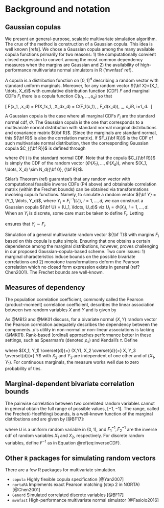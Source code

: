 # Background and notation

## Gaussian copulas

We present an general-purpose, scalable multivariate simulation algorithm. The crux of the method is construction of a Gaussian copula. This idea is well known [refs]. We chose a Gaussian copula among the many available copula functions primarily for two reasons: 1) the computationally convient closed expression to convert among the most common dependency measures when the margins are Gaussian and 2) the availability of high-performance multivariate normal simulators in R ('mvnfast' ref).  

A copula is a distribution function on $[0,1]^d$ describing a random vector with standard uniform marginals. Moreover, for any random vector ${\bf X}=(X_1, \ldots, X_d)$ with cumulative distribution function (CDF) $F$ and marginal CDFs $F_i$ there is a copula function 
$C(u_1, \ldots, u_d)$ so that 

\[
F(x_1, \ldots,x_d) = \mathbb P(X_1\leq x_1, \ldots,X_d\leq x_d) = C(F_1(x_1), \ldots, F_d(x_d)), \,\,\, x_i\in \mathbb R, i=1,\ldots,d. 
\]  

A Gaussian copula is the case where all marginal CDFs $F_i$ are the standard normal cdf, $\Phi$. The Gaussian copula is the one that corresponds to a multivariate normal distribution with standard normal marginal distributions and covariance matrix ${\bf R}$. (Since the marginals are standard normal, this ${\bf R}$ is also the correlation matrix). If $F_{{\bf R}}$ is the CDF of such multivariate normal distribution, then the corresponding Gaussian copula $C_{{\bf R}}$ is defined through

\begin{equation}
(\#eq:gauss)
F_{{\bf R}}(x_1, \ldots, x_d) = C_{{\bf R}}(\Phi(x_1), \ldots, \Phi(x_d)),
\end{equation}

where $\Phi(\cdot)$ is the standard normal CDF. Note that the copula $C_{{\bf R}}$ is simply the CDF of the random vector $(\Phi(X_1), \ldots, \Phi(X_d))$, where  $(X_1, \ldots, X_d) \sim N_d({\bf 0}, {\bf R})$. 

Sklar's Theorem (ref) guarantee's that any random vector with computational feasible inverse CDFs (P4 above) and obtainable correlation matrix (within the Frechet bounds) can be obtained via transformations involving copula functions. Namely, to simulate a random vector ${\bf Y}  = (Y_1, \ldots,  Y_d)$, where $Y_i=F_i^{-1}(U_i)$, $i=1, \ldots, d$, we can construct a Gaussian copula ${\bf U} = (U_1, \ldots,  U_d)$ viz $U_i=\Phi(X_i)$, $i=1, \ldots, d$. When an $Y_i$ is discrete, some care must be taken to define $F_i$. Letting 

\begin{equation}
F_{i}^{-1} = inf\{y:F_{i}(y) \geq u \}
(\#eq:inverseCDF)
\end{equation}

\noindent ensures that $Y_i \sim F_i$.

Simulation of a general multivariate random vector ${\bf T}$ with margins $F_i$ based on this copula is quite simple. Ensuring that one obtains a certain dependence among the marginal distributions, however, proves challenging in our proposed Gaussian-copula-based scheme. Two core issues: 1) marginal characteristics induce bounds on the possible bivariate correlations and 2) monotone transformations deform the Pearson correlation which no closed form expression exists in general (ref? Chen2001). The Frechet bounds are well-known.

## Measures of dependency

The population correlation coefficient, commonly called the Pearson (product-moment) correlation coefficient, describes the linear association between two random variables $X$ and $Y$ and is given by

\begin{equation}
(\#eq:pearson)
\rho(X,Y) = \frac{E(XY) - E(X)E(Y)}{\left[ var(X)var(Y)\right]^{1/2}} 
\end{equation}

As @MB13 and @MK01 discuss, for a bivariate normal $(X,Y)$ random vector the Pearson correlation adequately describes the dependency between the components. $\rho$'s utility in non-normal or non-linear associations is lacking (@MK01). Rank-based (ordinal) approaches performance better in these settings, such as Spearman's (denoted $\rho_s$) and Kendall's $\tau$. Define 

\begin{equation}
(\#eq:spearman)
\rho_s(X,Y) = 3 \left[ P\left[ (X_1 - X_2)(Y_1-Y_3) > 0 \right] - P\left[ (X_1 - X_2)(Y_1-Y_3) < 0 \right] \right]
\end{equation}

\noindent where $(X_1, Y_1) \overset{d}{=} (X,Y), X_2 \overset{d}{=} X, Y_3 \overset{d}{=} Y$ with $X_2$ and $Y_3$ are independent of one other and of $(X_1, Y_1)$. For continuous marginals, the measure works well due to zero probability of ties. 

<!-- 
For discrete marginals, however, one could perform a rescaled version of $\rho_s$ for random variables $X,Y$ with pmfs (or pdfs) $p(x)$ and $q(y)$, respectively. 

\begin{equation}
(\#eq:spearmanRescaled)
\rho_{RS}(X,Y) = \frac{\rho_s(X,Y)}{ \left[ \left[ 1 - \sum_x p(x)^3 \right] \left[ 1 - \sum_y q(y)^3 \right] \right]^{1/2}}
\end{equation}

\noindent Kendall's $\tau$ is the probability of concordant pairs minus the probability of discordant pairs and is given compactly as

\begin{equation}
  (\#eq:tau)
  \tau(X,Y) = \frac{\rho_s(X,Y)}{ \left[ \left[ 1 - \sum_x p(x)^3 \right] \left[ 1 - \sum_y q(y)^3 \right] \right]^{1/2}}
\end{equation}

-->

## Marginal-dependent bivariate correlation bounds

The pairwise correlation between two correlated random variables cannot in general obtain the full range of possible values, $[-1,-1]$. The range, called the Frechet(-Hoeffding) bounds, is a well-known function of the marginal distributions and are given by [@BF17]:

\begin{equation}
(\#eq:frechet)
\rho^{max} = \rho \left( F^{-1}_1 (U), F^{-1}_2 (U) \right), \quad \rho^{min} = \rho \left( F^{-1}_1 (U), F^{-1}_2 (1 - U) \right)
\end{equation}

\noindent where $U$ is a uniform random variable in $(0,1)$, and $F^{-1}_1, F^{-1}_2$ are the inverse cdf of random variables $X_1$ and $X_2$, respectively. For discrete random variables, define $F^{-1}$ as in Equation \@ref(eq:inverseCDF).

## Other `R` packages for simulating random vectors

There are a few R packages for multivariate simulation.

* `copula` Highly flexible copula specification [@Yan2007]
* `nortaRA` Implements exact Pearson matching (step 2 in NORTA) [@Chen2001] 
* `Genord` Simulated correlated discrete variables [@BF17]
* `mvnfast` High-performance multivariate normal simulator [@Fasiolo2016]

